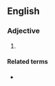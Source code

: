 {{also|break-bulk|break bulk}}
==English==

===Adjective===
{{en-adj|-}}

# {{alternative spelling of|en|break-bulk}}

====Related terms====
* {{l|en|break bulk}}